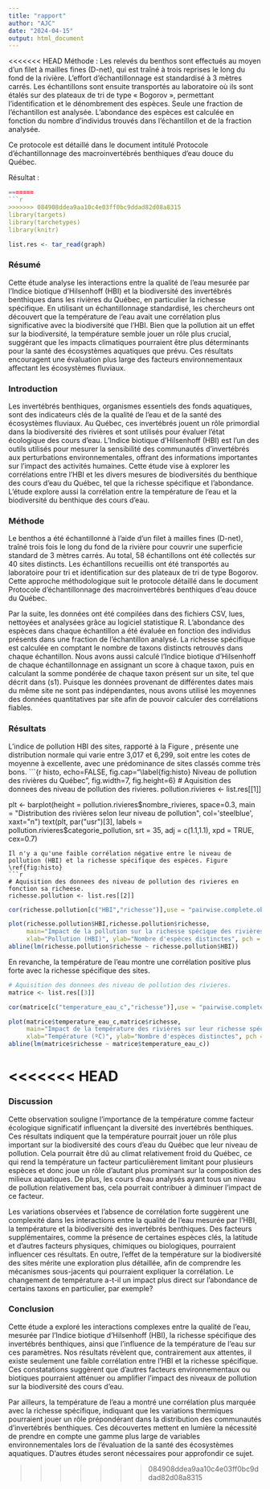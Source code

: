 ```yaml
---
title: "rapport"
author: "AJC"
date: "2024-04-15"
output: html_document
---
```



<<<<<<< HEAD
Méthode : 
Les relevés du benthos sont effectués au moyen d'un filet à mailles fines (D-net), qui est traîné à trois reprises le long du fond de la rivière. L'effort d'échantillonnage est standardisé à 3 mètres carrés. Les échantillons sont ensuite transportés au laboratoire où ils sont étalés sur des plateaux de tri de type « Bogorov », permettant l'identification et le dénombrement des espèces. Seule une fraction de l'échantillon est analysée. L'abondance des espèces est calculée en fonction du nombre d'individus trouvés dans l'échantillon et de la fraction analysée.

Ce protocole est détaillé dans le document intitulé Protocole d’échantillonnage des macroinvertébrés benthiques d’eau douce du Québec.

Résultat :
```r
=======
```r
>>>>>>> 084908ddea9aa10c4e03ff0bc9ddad82d08a8315
library(targets)
library(tarchetypes)
library(knitr)
```

```r
list.res <- tar_read(graph)
```

### Résumé
Cette étude analyse les interactions entre la qualité de l'eau mesurée par l'Indice biotique d’Hilsenhoff (HBI) et la biodiversité des invertébrés benthiques dans les rivières du Québec, en particulier la richesse spécifique. En utilisant un échantillonnage standardisé, les chercheurs ont découvert que la température de l'eau avait une corrélation plus significative avec la biodiversité que l'HBI. Bien que la pollution ait un effet sur la biodiversité, la température semble jouer un rôle plus crucial, suggérant que les impacts climatiques pourraient être plus déterminants pour la santé des écosystèmes aquatiques que prévu. Ces résultats encouragent une évaluation plus large des facteurs environnementaux affectant les écosystèmes fluviaux.


### Introduction

Les invertébrés benthiques, organismes essentiels des fonds aquatiques, sont des indicateurs clés de la qualité de l'eau et de la santé des écosystèmes fluviaux. Au Québec, ces invertébrés jouent un rôle primordial dans la biodiversité des rivières et sont utilisés pour évaluer l'état écologique des cours d'eau. L'Indice biotique d’Hilsenhoff (HBI) est l'un des outils utilisés pour mesurer la sensibilité des communautés d'invertébrés aux perturbations environnementales, offrant des informations importantes sur l'impact des activités humaines. Cette étude vise à explorer les corrélations entre l'HBI et les divers mesures de biodiversités du benthique des cours d'eau du Québec, tel que la richesse spécifique et l'abondance. L'étude explore aussi la corrélation entre la température de l'eau et la biodiversité du benthique des cours d'eau.

### Méthode

Le benthos a été échantillonné à l'aide d'un filet à mailles fines (D-net), traîné trois fois le long du fond de la rivière pour couvrir une superficie standard de 3 mètres carrés. Au total, 58 échantillons ont été collectés sur 40 sites distincts. Les échantillons recueillis ont été transportés au laboratoire pour tri et identification sur des plateaux de tri de type Bogorov. Cette approche méthodologique suit le protocole détaillé dans le document Protocole d’échantillonnage des macroinvertébrés benthiques d’eau douce du Québec.

Par la suite, les données ont été compilées dans des fichiers CSV, lues, nettoyées et analysées grâce au logiciel statistique R. L'abondance des espèces dans chaque échantillon a été évaluée en fonction des individus présents dans une fraction de l'échantillon analysé. La richesse spécifique est calculée en comptant le nombre de taxons distincts retrouvés dans chaque échantillon. Nous avons aussi calculé l'Indice biotique d’Hilsenhoff de chaque échantillonnage en assignant un score à chaque taxon, puis en calculant la somme pondérée de chaque taxon présent sur un site, tel que décrit dans (s1). Puisque les données provenant de différentes dates mais du même site ne sont pas indépendantes, nous avons utilisé les moyennes des données quantitatives par site afin de pouvoir calculer des corrélations fiables. 

### Résultats

L'indice de pollution HBI des sites, rapporté à la Figure \ref{fig:histo}, présente une distribution normale qui varie entre 3,017 et 6,299, soit entre les cotes de moyenne à excellente, avec une prédominance de sites classés comme très bons. 
```{r histo, echo=FALSE, fig.cap="\\label{fig:histo} Niveau de pollution des rivières du Québec", fig.width=7, fig.height=6}
# Aquisition des donnees des niveau de pollution des rivieres.
pollution.rivieres <- list.res[[1]]

plt <- barplot(height = pollution.rivieres$nombre_rivieres, space=0.3,
               main = "Distribution des rivières selon leur niveau de pollution",
               col='steelblue', xaxt="n")
text(plt, par("usr")[3], labels = pollution.rivieres$categorie_pollution, srt = 35, adj = c(1.1,1.1), xpd = TRUE, cex=0.7)
```
Il n'y a qu'une faible corrélation négative entre le niveau de pollution (HBI) et la richesse spécifique des espèces. Figure \ref{fig:histo}
```r
# Aquisition des donnees des niveau de pollution des rivieres en fonction sa richeese.
richesse.pollution <- list.res[[2]]
```

```r
cor(richesse.pollution[c("HBI","richesse")],use = "pairwise.complete.obs")[1,2]
```

```r
plot(richesse.pollution$HBI,richesse.pollution$richesse,
     main="Impact de la pollution sur la richesse spécique des rivières",
     xlab="Pollution (HBI)", ylab="Nombre d'espèces distinctes", pch = 19, col='steelblue')
abline(lm(richesse.pollution$richesse ~ richesse.pollution$HBI))
```

En revanche, la température de l'eau montre une corrélation positive plus forte avec la richesse spécifique des sites. 
```r
# Aquisition des donnees des niveau de pollution des rivieres.
matrice <- list.res[[3]]
```

```r
cor(matrice[c("temperature_eau_c","richesse")],use = "pairwise.complete.obs")[1,2]
```

```r
plot(matrice$temperature_eau_c,matrice$richesse,
     main="Impact de la température des rivières sur leur richesse spécique",
     xlab="Température (ºC)", ylab="Nombre d'espèces distinctes", pch = 19, col='steelblue')
abline(lm(matrice$richesse ~ matrice$temperature_eau_c))
```

<<<<<<< HEAD
=======
### Discussion

Cette observation souligne l'importance de la température comme facteur écologique significatif influençant la diversité des invertébrés benthiques. Ces résultats indiquent que la température pourrait jouer un rôle plus important sur la biodiversité des cours d'eau du Québec que leur niveau de pollution. Cela pourrait être dû au climat relativement froid du Québec, ce qui rend la température un facteur particulièrement limitant pour plusieurs espèces et donc joue un rôle d'autant plus prominant sur la composition des milieux aquatiques. De plus, les cours d'eau analysés ayant tous un niveau de pollution relativement bas, cela pourrait contribuer à diminuer l'impact de ce facteur.

Les variations observées et l'absence de corrélation forte suggèrent une complexité dans les interactions entre la qualité de l'eau mesurée par l'HBI, la température et la biodiversité des invertébrés benthiques. Des facteurs supplémentaires, comme la présence de certaines espèces clés, la latitude et d'autres facteurs physiques, chimiques ou biologiques, pourraient influencer ces résultats. En outre, l'effet de la température sur la biodiversité des sites mérite une exploration plus détaillée, afin de comprendre les mécanismes sous-jacents qui pourraient expliquer la corrélation. Le changement de température a-t-il un impact plus direct sur l'abondance de certains taxons en particulier, par exemple?

### Conclusion

Cette étude a exploré les interactions complexes entre la qualité de l'eau, mesurée par l'Indice biotique d’Hilsenhoff (HBI), la richesse spécifique des invertébrés benthiques, ainsi que l'influence de la température de l'eau sur ces paramètres. Nos résultats révèlent que, contrairement aux attentes, il existe seulement une faible corrélation entre l'HBI et la richesse spécifique. Ces constatations suggèrent que d'autres facteurs environnementaux ou biotiques pourraient atténuer ou amplifier l'impact des niveaux de pollution sur la biodiversité des cours d'eau.

Par ailleurs, la température de l'eau a montré une corrélation plus marquée avec la richesse spécifique, indiquant que les variations thermiques pourraient jouer un rôle prépondérant dans la distribution des communautés d'invertébrés benthiques. Ces découvertes mettent en lumière la nécessité de prendre en compte une gamme plus large de variables environnementales lors de l'évaluation de la santé des écosystèmes aquatiques. D'autres études seront nécessaires pour approfondir ce sujet.


>>>>>>> 084908ddea9aa10c4e03ff0bc9ddad82d08a8315
